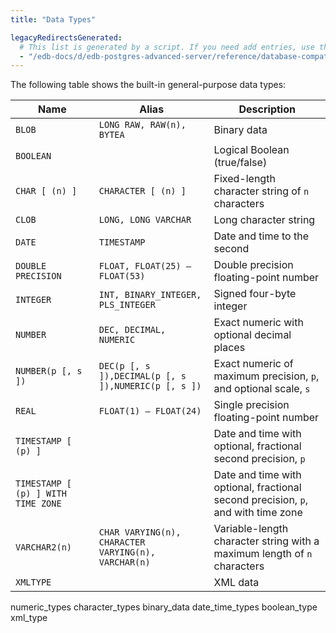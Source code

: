 ```yaml
---
title: "Data Types"

legacyRedirectsGenerated:
  # This list is generated by a script. If you need add entries, use the `legacyRedirects` key.
  - "/edb-docs/d/edb-postgres-advanced-server/reference/database-compatibility-for-oracle-developers-reference-guide/11/Database_Compatibility_for_Oracle_Developers_Reference_Guide.1.011.html"
---
```


<div id="data_types" class="registered_link"></div>

The following table shows the built-in general-purpose data types:

| Name                               | Alias                                               | Description                                                                       |
| ---------------------------------- | --------------------------------------------------- | --------------------------------------------------------------------------------- |
| `BLOB`                             | `LONG RAW, RAW(n), BYTEA`                           | Binary data                                                                       |
| `BOOLEAN`                          |                                                     | Logical Boolean (true/false)                                                      |
| `CHAR [ (n) ]`                     | `CHARACTER [ (n) ]`                                 | Fixed-length character string of `n` characters                                   |
| `CLOB`                             | `LONG, LONG VARCHAR`                                | Long character string                                                             |
| `DATE`                             | `TIMESTAMP`                                         | Date and time to the second                                                       |
| `DOUBLE PRECISION`                 | `FLOAT, FLOAT(25) – FLOAT(53)`                      | Double precision floating-point number                                            |
| `INTEGER`                          | `INT, BINARY_INTEGER, PLS_INTEGER`                  | Signed four-byte integer                                                          |
| `NUMBER`                           | `DEC, DECIMAL, NUMERIC`                             | Exact numeric with optional decimal places                                        |
| `NUMBER(p [, s ])`                 | `DEC(p [, s ]),DECIMAL(p [, s ]),NUMERIC(p [, s ])` | Exact numeric of maximum precision, `p`, and optional scale, `s`                  |
| `REAL`                             | `FLOAT(1) – FLOAT(24)`                              | Single precision floating-point number                                            |
| `TIMESTAMP [ (p) ]`                |                                                     | Date and time with optional, fractional second precision, `p`                     |
| `TIMESTAMP [ (p) ] WITH TIME ZONE` |                                                     | Date and time with optional, fractional second precision, `p`, and with time zone |
| `VARCHAR2(n)`                      | `CHAR VARYING(n), CHARACTER VARYING(n), VARCHAR(n)` | Variable-length character string with a maximum length of `n` characters          |
| `XMLTYPE`                          |                                                     | XML data                                                                          |

<div class="toctree" maxdepth="3">

numeric_types character_types binary_data date_time_types boolean_type xml_type

</div>

